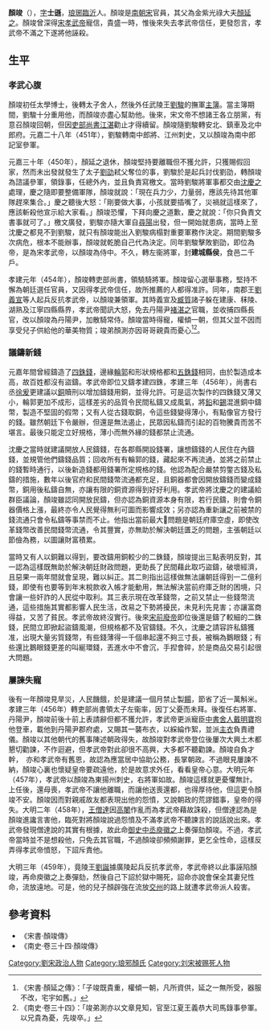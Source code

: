 '''顏竣'''（{{bd|5世紀||459年|catIdx=Y}}），[[表字|字]]'''士遜'''，[[琅琊|琅琊]][[臨沂|臨沂]]人。顏竣是[[南朝宋|南朝宋]]官員，其父為金紫光祿大夫[[顏延之|顏延之]]。顏竣曾深得[[宋孝武帝|宋孝武帝]]寵信，貴盛一時，惟後來失去孝武帝信任，更發怨言，孝武帝不滿之下遂將他誣殺。

== 生平 ==
=== 孝武心腹 ===
顏竣初任太學博士，後轉太子舍人，然後外任武陵王[[宋孝武帝|劉駿]]的撫軍[[主簿|主簿]]。當主簿期間，劉駿十分重用他，而顏竣亦盡心幫助他。後來，宋文帝不想諸王各立朋黨，有意召顏竣回朝，但因[[吏部尚書|吏部尚書]][[江湛|江湛]]勸止才得續留。顏竣隨劉駿轉安北、鎮車及北中郎府。元嘉二十八年（451年），劉駿轉南中郎將、江州刺史，又以顏竣為南中郎記室參軍。

元嘉三十年（450年），顏延之退休，顏竣堅持要離職但不獲允許，只獲賜假回家，然而未出發就發生了太子[[劉劭_(劉宋)|劉劭]]弒父奪位的事，劉駿於是起兵討伐劉劭，轉顏竣為諮議參軍，領錄事，任總外內，並且負責寫檄文。當時劉駿將軍事都交由[[沈慶之|沈慶之]]處理，慶之隨即要整備軍隊，顏竣就說：「現在兵力少，力量弱，應該先待其他軍隊趕來集合。」慶之聽後大怒：「剛要做大事，小孩就要插嘴了，災禍就這樣來了，應該斬殺他宣示給大家看。」顏竣恐懼，下拜向慶之道歉，慶之就說：「你只負責文書事就可了。」檄文廣發，劉駿亦隨大軍自[[尋陽|尋陽]]出發，但一開始就患病，當時上至沈慶之都見不到劉駿，就只有顏竣能出入劉駿病榻對重要軍務作決定。期間劉駿多次病危，根本不能辦事，顏竣就乾脆自己代為決定。同年劉駿擊敗劉劭，即位為帝，是為宋孝武帝，以顏竣為侍中。不久，轉左衞將軍，封'''建城縣侯'''，食邑二千戶。

孝建元年（454年），顏竣轉吏部尚書，領驍騎將軍。顏竣留心選舉事務，堅持不懈為朝廷選任官員，又因得孝武帝信任，故所推薦的人都得准許。同年，南郡王[[劉義宣|劉義宣]]等人起兵反抗孝武帝，以顏竣兼領軍。其時義宣及[[臧質|臧質]]諸子躲在建康、秣陵、湖熟及江寧四縣縣界，孝武帝聞訊大怒，免去丹陽尹[[褚湛之|褚湛之]]官職，並收捕四縣長官，改以顏竣為丹陽尹，加散騎常侍。顏竣當時得寵，權傾一朝，但其父並不因而享受兒子供給他的華美物質；竣弟顏測亦因哥哥親貴而憂心<ref>《宋書·顏延之傳》：「子竣既貴重，權傾一朝，凡所資供，延之一無所受，器服不改，宅宇如舊。」</ref><ref>《南史·卷三十四》：「竣弟測亦以文章見知，官至江夏王義恭大司馬錄事參軍。以兄貴為憂，先竣卒。」</ref>。

=== 議鑄新錢 ===
元嘉年間曾經鑄造了[[四銖錢|四銖錢]]，邊緣[[輪|輪]][[郭|郭]]和形狀規格都和[[五銖錢|五銖錢]]相同，由於製造成本高，故百姓都沒有盜鑄。孝武帝即位又鑄孝建四銖，孝建三年（456年），尚書右丞[[徐爰|徐爰]]更建議以[[銅|銅]]贖刑以增加鑄錢用銅，並得允許。可是這次製作的四銖錢又薄又小，輪郭更加不成形，這樣差劣的品質令民間私鑄又成風氣，將[[鉛|鉛]]和[[錫|錫]]混進銅中鑄幣，製造不堅固的假幣；又有人從古錢取銅，令這些錢變得薄小，有點像官方發行的錢。雖然朝廷下令嚴辦，但還是無法遏止，民眾因私鑄而引起的百物騰貴而苦不堪言。最後只能定立好規格，薄小而無外緣的錢都禁止流通。

沈慶之當時就建議開放人民鑄錢，在各郡縣開設錢署，讓想鑄錢的人民住在內鑄錢，並規管他們鑄錢品質；回收所有有輪郭的錢，藏起來不再流通，並將之前禁止的錢暫時通行，以後新造錢都用錢署所定規格的錢。他認為配合嚴禁剪鐅古錢及私鑄的措施，數年以後官府和民間錢幣流通都充足，且銅器都會因開放鑄錢而變成錢幣，銅用後私鑄自無，亦讓有限的銅資源得到好好利用。孝武帝將沈慶之的建議給群臣議論，顏竣雖認同開放民鑄，但亦認為銅資源本身有限，若行民鑄，則會令銅器價格上漲，最終亦令人民覺得無利可圖而影響成效；另亦認為重新讓之前被禁的錢流通只會令私鑄等事禁而不止。他指出當前最大問題是朝廷府庫空虛，即使改革錢幣改善民間錢幣流通，令其豐實，亦無助於解決朝廷匱乏的問題，主張朝廷以節儉為務，以圖讓財富積累。

當時又有人以銅難以得到，要改鑄用銅較少的二銖錢，顏竣提出三點表明反對，其一認為這樣既無助於解決朝廷財政問題，更助長了民間藉此取巧盜鑄，破壞經濟，且惡果一兩年間就會呈現，難以糾正。其二則指出這樣做無法讓朝廷得到一二億利錢，即使有也要等到年末稅款收入帳才能動用，無法解決當前府庫乏財的困境，只會讓一些奸詐的人民從中取利。其三表示現在改革錢幣，之前又禁止一些錢幣流通，這些措施其實都影響人民生活，改易之下勢將擾民，未見利先見害；亦讓富商得益，又苦了貧民。孝武帝故終沒實行。後來[[宋前廢帝|宋前廢帝]]即位後還是鑄了較細的二銖錢，民間立即掀起盜鑄風潮，但規格都不及官鑄錢。不久，沈慶之請容許私鑄獲准，出現大量劣質錢幣，有些錢薄得一千個串起還不夠三寸長，被稱為鵝眼錢；有些還比鵝眼錢更差的叫綖環錢，丟進水中不會沉，手揑會碎，於是商品交易引起很大問題。

=== 屢諫失寵 ===
後有一年顏竣見旱災，人民饑餓，於是建議一個月禁止製[[餳|餳]]，節省了近一萬斛米。孝建三年（456年）轉吏部尚書領太子左衞率，因丁父憂而未拜。後復任右將軍、丹陽尹，顏竣前後十前上表請辭但都不獲允許，孝武帝更派寵臣[[中書舍人|中書舍人]][[戴明寶|戴明寶]]抱他登車，載他到丹陽尹郡府處，又賜其一襲布衣，以綵綸作絮，並派[[主衣|主衣]]負責禮儀。顏竣以其他朝代的舊事陳述朝政得失，故顏竣對孝武帝登位後屢次大興土木都懇切勸諫，不作迴避，但孝武帝對此卻很不高興，大多都不聽勸諫。顏竣自負才幹，　亦和孝武帝有舊恩，故認為應當居中協助公務，長掌朝政。不過眼見屢諫不納，顏竣心裏也懷疑皇帝要疏遠他，於是故意求外任，看看皇帝心意。大明元年（457年），孝武帝以顏竣為東揚州刺史，右將軍如故。顏竣這樣就更憂懼無計。上任後，還母喪，孝武帝不讓他離職，而讓他送喪還都，也得厚待他，但這更令顏竣不安。顏竣因而對親戚故友都表現出他的怨憤，又說朝政的荒謬錯事，皇帝的得失。大明二年（458年），[[王僧達|王僧達]]因[[高闍|高闍]]作亂而為孝武帝藉故誅殺，但僧達認為是顏竣進讒言害他，臨死對將顏竣說過怨憤及不滿孝武帝不聽諫言的說話說出來。孝武帝發現僧達說的其實有根據，故此命[[御史中丞|御史中丞]][[庾徽之|庾徽之]]上奏彈劾顏竣。不過，孝武帝當時並不是想殺他，只免去其官職，不過顏竣卻頻頻謝罪，更乞全性命，這樣反弄得孝武帝憤怒，下詔斥責他。

大明三年（459年），竟陵王[[劉誕_(劉宋)|劉誕]]據廣陵起兵反抗孝武帝，孝武帝終以此事誣陷顏竣，再命庾徽之上奏彈劾，然後自己下詔於獄中賜死，詔命亦說會保全其妻兒性命，流放遠地。可是，他的兒子顏辟強在流放[[交州|交州]]的路上就遭孝武帝派人殺害。

== 參考資料 ==
*《宋書·顏竣傳》
*《南史·卷三十四·顏竣傳》
{{reflist}}

[[Category:劉宋政治人物|Category:劉宋政治人物]]
[[Category:琅邪顏氏|Category:琅邪顏氏]]
[[Category:刘宋被赐死人物|Category:刘宋被赐死人物]]